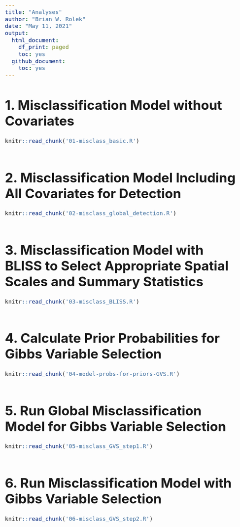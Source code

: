 ```yaml
---
title: "Analyses"
author: "Brian W. Rolek"
date: "May 11, 2021"
output:
  html_document:
    df_print: paged
    toc: yes
  github_document:
    toc: yes
---
```


<style type="text/css">
  body{
  font-size: 16pt;
}
</style>

# 1. Misclassification Model without Covariates
```r
knitr::read_chunk('01-misclass_basic.R')
```
```r
```

# 2. Misclassification Model Including All Covariates for Detection  
```r
knitr::read_chunk('02-misclass_global_detection.R')
```
```r
```

# 3. Misclassification Model with BLISS to Select Appropriate Spatial Scales and Summary Statistics 
```r
knitr::read_chunk('03-misclass_BLISS.R')
```
```r
```

# 4. Calculate Prior Probabilities for Gibbs Variable Selection
```r
knitr::read_chunk('04-model-probs-for-priors-GVS.R')
```
```r
```

# 5. Run Global Misclassification Model for Gibbs Variable Selection
```r
knitr::read_chunk('05-misclass_GVS_step1.R')
```
```r
```

# 6. Run Misclassification Model with Gibbs Variable Selection
```r
knitr::read_chunk('06-misclass_GVS_step2.R')
```
```r
```
